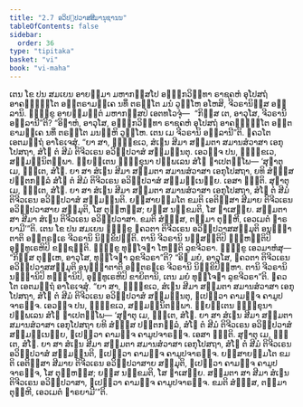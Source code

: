 ```yaml
---
title: "2.7 ອວິປ຺ປວາສສີມານຸຊານນ"
tableOfContents: false
sidebar:
  order: 36
type: "tipitaka"
basket: "vi"
book: "vi-maha"
---
```



<DynamicBreadcrumb />

<Division number="143" book="vi-maha">

<Paragraph number="607" book="vi-maha">
ເຕນ ໂຂ ປນ ສມເຍນ ອາຍສ຺ມາ ມຫາກສ຺ສໂປ ອນ຺ຘກວິນ຺ທາ ຣາຊຄຫໍ ອຸໂປສຖໍ ອາຄຈ຺ຉນ຺ໂຕ ອນ຺ຕຣາມຄ຺ເຄ ນທິໍ ຕຣນ຺ໂຕ ມນໍ ວູຬ຺ໂຫ ອໂຫສິ, ຈີວຣານິສ຺ສ ອລ຺ລານິ. ຠິກ຺ຂູ ອາຍສ຺ມນ຺ຕໍ ມຫາກສ຺ສປໍ ເອຕທໂວຈຸໍ—  “ກິສ຺ສ ເຕ, ອາວຸໂສ, ຈີວຣານິ ອລ຺ລານີ”ຕິ? “ອິຘາຫໍ, ອາວຸໂສ, ອນ຺ຘກວິນ຺ທາ ຣາຊຄຫໍ ອຸໂປສຖໍ ອາຄຈ຺ຉນ຺ໂຕ ອນ຺ຕຣາມຄ຺ເຄ ນທິໍ ຕຣນ຺ໂຕ ມນມ຺ຫິ ວູຬ຺ໂຫ. ເຕນ ເມ ຈີວຣານິ ອລ຺ລານີ”ຕິ. ຠຄວໂຕ ເອຕມຕ຺ຖໍ ອາໂຣເຈສຸໍ. “ຍາ ສາ, ຠິກ຺ຂເວ, ສໍເຆນ ສີມາ ສມ຺ມຕາ ສມານສໍວາສາ ເອກຸໂປສຖາ, ສໍໂຆ ຕໍ ສີມໍ ຕິຈີວເຣນ ອວິປ຺ປວາສໍ ສມ຺ມນ຺ນຕຸ. ເອວຎ຺ຈ ປນ, ຠິກ຺ຂເວ, ສມ຺ມນ຺ນິຕພ຺ພາ. ພ຺ຍຕ຺ເຕນ ຠິກ຺ຂຸນາ ປຏິພເລນ ສໍໂຆ ຎາເປຕພ຺ໂພ—
</Paragraph>

<Paragraph number="608" book="vi-maha">
‘ສຸຓາຕຸ ເມ, ຠນ຺ເຕ, ສໍໂຆ. ຍາ ສາ ສໍເຆນ ສີມາ ສມ຺ມຕາ ສມານສໍວາສາ ເອກຸໂປສຖາ, ຍທິ ສໍຆສ຺ສ ປຕ຺ຕກລ຺ລໍ ສໍໂຆ ຕໍ ສີມໍ ຕິຈີວເຣນ ອວິປ຺ປວາສໍ ສມ຺ມນ຺ເນຍ຺ຍ. ເອສາ ຎຕ຺ຕິ.
</Paragraph>

<Paragraph number="609" book="vi-maha">
ສຸຓາຕຸ ເມ, ຠນ຺ເຕ, ສໍໂຆ. ຍາ ສາ ສໍເຆນ ສີມາ ສມ຺ມຕາ ສມານສໍວາສາ ເອກຸໂປສຖາ, ສໍໂຆ ຕໍ ສີມໍ ຕິຈີວເຣນ ອວິປ຺ປວາສໍ ສມ຺ມນ຺ນຕິ. ຍສ຺ສາຍສ຺ມໂຕ ຂມຕິ ເອຕິສ຺ສາ ສີມາຍ ຕິຈີວເຣນ ອວິປ຺ປວາສາຍ ສມ຺ມຸຕິ, ໂສ ຕຸຓ຺ຫສ຺ສ; ຍສ຺ສ ນກ຺ຂມຕິ, ໂສ ຠາເສຍ຺ຍ. ສມ຺ມຕາ ສາ ສີມາ ສໍເຆນ ຕິຈີວເຣນ ອວິປ຺ປວາສາ. ຂມຕິ ສໍຆສ຺ສ, ຕສ຺ມາ ຕຸຓ຺ຫີ, ເອວເມຕໍ ຘາຣຍາມີ’”ຕິ.
</Paragraph>

<Paragraph number="610" book="vi-maha">
ເຕນ ໂຂ ປນ ສມເຍນ ຠິກ຺ຂູ ຠຄວຕາ ຕິຈີວເຣນ ອວິປ຺ປວາສສມ຺ມຸຕິ ອນຸຎ຺ຎາຕາຕິ ອນ຺ຕຣຆເຣ ຈີວຣານິ ນິກ຺ຂິປນ຺ຕິ. ຕານິ ຈີວຣານິ ນສ຺ສນ຺ຕິປິ ຑຍ຺ຫນ຺ຕິປິ ອຸນ຺ທູເຣຫິປິ ຂຊ຺ຊນ຺ຕິ. ຠິກ຺ຂູ ທຸຈ຺ໂຈຬາ ໂຫນ຺ຕິ ລູຂຈີວຣາ. ຠິກ຺ຂູ ເອວມາຫໍສຸ—  “ກິສ຺ສ ຕຸມ຺ເຫ, ອາວຸໂສ, ທຸຈ຺ໂຈຬາ ລູຂຈີວຣາ”ຕິ? “ອິຘ ມຍໍ, ອາວຸໂສ, ຠຄວຕາ ຕິຈີວເຣນ ອວິປ຺ປວາສສມ຺ມຸຕິ ອນຸຎ຺ຎາຕາຕິ ອນ຺ຕຣຆເຣ ຈີວຣານິ ນິກ຺ຂິປິມ຺ຫາ. ຕານິ ຈີວຣານິ ນຏ຺ຐານິປິ ທຑ຺ຒານິປິ, ອຸນ຺ທູເຣຫິປິ ຂາຍິຕານິ, ເຕນ ມຍໍ ທຸຈ຺ໂຈຬາ ລູຂຈີວຣາ”ຕິ. ຠຄວໂຕ ເອຕມຕ຺ຖໍ ອາໂຣເຈສຸໍ. “ຍາ ສາ, ຠິກ຺ຂເວ, ສໍເຆນ ສີມາ ສມ຺ມຕາ ສມານສໍວາສາ ເອກຸໂປສຖາ, ສໍໂຆ ຕໍ ສີມໍ ຕິຈີວເຣນ ອວິປ຺ປວາສໍ ສມ຺ມນ຺ນຕຸ, ຐເປຕ຺ວາ ຄາມຎ຺ຈ ຄາມູປຈາຣຎ຺ຈ. ເອວຎ຺ຈ ປນ, ຠິກ຺ຂເວ, ສມ຺ມນ຺ນິຕພ຺ພາ. ພ຺ຍຕ຺ເຕນ ຠິກ຺ຂຸນາ ປຏິພເລນ ສໍໂຆ ຎາເປຕພ຺ໂພ—
</Paragraph>

</Division>
<Division number="144" book="vi-maha">

<Paragraph number="611" book="vi-maha">
‘ສຸຓາຕຸ ເມ, ຠນ຺ເຕ, ສໍໂຆ. ຍາ ສາ ສໍເຆນ ສີມາ ສມ຺ມຕາ ສມານສໍວາສາ ເອກຸໂປສຖາ ຍທິ ສໍຆສ຺ສ ປຕ຺ຕກລ຺ລໍ, ສໍໂຆ ຕໍ ສີມໍ ຕິຈີວເຣນ ອວິປ຺ປວາສໍ ສມ຺ມນ຺ເນຍ຺ຍ, ຐເປຕ຺ວາ ຄາມຎ຺ຈ ຄາມູປຈາຣຎ຺ຈ. ເອສາ ຎຕ຺ຕິ.
</Paragraph>

<Paragraph number="612" book="vi-maha">
ສຸຓາຕຸ ເມ, ຠນ຺ເຕ, ສໍໂຆ. ຍາ ສາ ສໍເຆນ ສີມາ ສມ຺ມຕາ ສມານສໍວາສາ ເອກຸໂປສຖາ, ສໍໂຆ ຕໍ ສີມໍ ຕິຈີວເຣນ ອວິປ຺ປວາສໍ ສມ຺ມນ຺ນຕິ, ຐເປຕ຺ວາ ຄາມຎ຺ຈ ຄາມູປຈາຣຎ຺ຈ. ຍສ຺ສາຍສ຺ມໂຕ ຂມຕິ ເອຕິສ຺ສາ ສີມາຍ ຕິຈີວເຣນ ອວິປ຺ປວາສາຍ ສມ຺ມຸຕິ, ຐເປຕ຺ວາ ຄາມຎ຺ຈ ຄາມູປຈາຣຎ຺ຈ, ໂສ ຕຸຓ຺ຫສ຺ສ; ຍສ຺ສ ນກ຺ຂມຕິ, ໂສ ຠາເສຍ຺ຍ. ສມ຺ມຕາ ສາ ສີມາ ສໍເຆນ ຕິຈີວເຣນ ອວິປ຺ປວາສາ, ຐເປຕ຺ວາ ຄາມຎ຺ຈ ຄາມູປຈາຣຎ຺ຈ. ຂມຕິ ສໍຆສ຺ສ, ຕສ຺ມາ ຕຸຓ຺ຫີ, ເອວເມຕໍ ຘາຣຍາມີ’”ຕິ.
</Paragraph>
</Division>